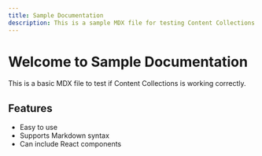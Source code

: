 ```yaml
---
title: Sample Documentation
description: This is a sample MDX file for testing Content Collections
---
```


# Welcome to Sample Documentation

This is a basic MDX file to test if Content Collections is working correctly.

## Features

- Easy to use
- Supports Markdown syntax
- Can include React components